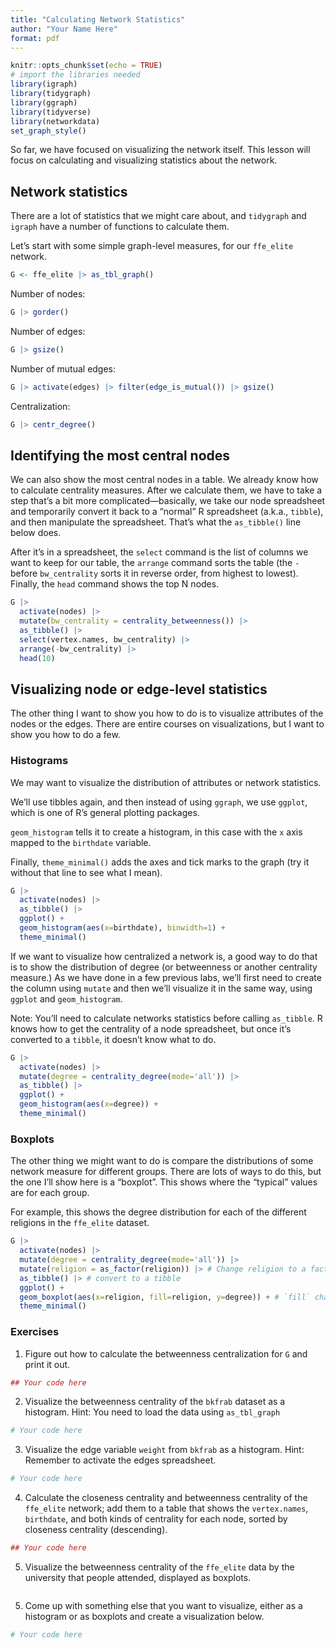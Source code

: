 ```yaml
---
title: "Calculating Network Statistics"
author: "Your Name Here"
format: pdf
---
```


```r
knitr::opts_chunk$set(echo = TRUE)
# import the libraries needed
library(igraph)
library(tidygraph)
library(ggraph)
library(tidyverse)
library(networkdata)
set_graph_style()
```

So far, we have focused on visualizing the network itself. This lesson will focus on calculating and visualizing statistics about the network.

## Network statistics

There are a lot of statistics that we might care about, and `tidygraph` and `igraph` have a number of functions to calculate them.

Let's start with some simple graph-level measures, for our `ffe_elite` network.

```r
G <- ffe_elite |> as_tbl_graph()
```

Number of nodes:
```r
G |> gorder()
```

Number of edges:
```r
G |> gsize()
```

Number of mutual edges:

```r
G |> activate(edges) |> filter(edge_is_mutual()) |> gsize()
```
Centralization:

```r
G |> centr_degree()
```


## Identifying the most central nodes

We can also show the most central nodes in a table. We already know how to calculate centrality measures. After we calculate them, we have to take a step that's a bit more complicated---basically, we take our node spreadsheet and temporarily convert it back to a "normal" R spreadsheet (a.k.a., `tibble`), and then manipulate the spreadsheet. That's what the `as_tibble()` line below does.

After it's in a spreadsheet, the `select` command is the list of columns we want to keep for our table, the `arrange` command sorts the table (the `-` before `bw_centrality` sorts it in reverse order, from highest to lowest). Finally, the `head` command shows the top N nodes.

```r
G |>
  activate(nodes) |>
  mutate(bw_centrality = centrality_betweenness()) |>
  as_tibble() |>
  select(vertex.names, bw_centrality) |>
  arrange(-bw_centrality) |>
  head(10)

```


## Visualizing node or edge-level statistics

The other thing I want to show you how to do is to visualize attributes of the nodes or the edges. There are entire courses on visualizations, but I want to show you how to do a few.


### Histograms

We may want to visualize the distribution of attributes or network statistics. 

We'll use tibbles again, and then instead of using `ggraph`, we use `ggplot`, which is one of R's general plotting packages.

`geom_histogram` tells it to create a histogram, in this case with the `x` axis mapped to the `birthdate` variable.

Finally, `theme_minimal()` adds the axes and tick marks to the graph (try it without that line to see what I mean).

```r
G |>
  activate(nodes) |>
  as_tibble() |>
  ggplot() +
  geom_histogram(aes(x=birthdate), binwidth=1) + 
  theme_minimal()

```

If we want to visualize how centralized a network is, a good way to do that is to show the distribution of degree (or betweenness or another centrality measure.) As we have done in a few previous labs, we'll first need to create the column using `mutate` and then we'll visualize it in the same way, using `ggplot` and `geom_histogram`.

Note: You'll need to calculate networks statistics before calling `as_tibble`. R knows how to get the centrality of a node spreadsheet, but once it's converted to a `tibble`, it doesn't know what to do.

```r
G |>
  activate(nodes) |>
  mutate(degree = centrality_degree(mode='all')) |> 
  as_tibble() |>
  ggplot() +
  geom_histogram(aes(x=degree)) + 
  theme_minimal()
```


### Boxplots

The other thing we might want to do is compare the distributions of some network measure for different groups. There are lots of ways to do this, but the one I'll show here is a "boxplot". This shows where the "typical" values are for each group.

For example, this shows the degree distribution for each of the different religions in the `ffe_elite` dataset. 

```r
G |>
  activate(nodes) |>
  mutate(degree = centrality_degree(mode='all')) |>
  mutate(religion = as_factor(religion)) |> # Change religion to a factor
  as_tibble() |> # convert to a tibble
  ggplot() + 
  geom_boxplot(aes(x=religion, fill=religion, y=degree)) + # `fill` changes the filled in color. Try changing this to `color` instead
  theme_minimal()

```

### Exercises

1. Figure out how to calculate the betweenness centralization for `G` and print it out.

```r

## Your code here
```

2. Visualize the betweenness centrality of the `bkfrab` dataset as a histogram. Hint: You need to load the data using `as_tbl_graph`

```r

# Your code here 

```

3. Visualize the edge variable `weight` from `bkfrab` as a histogram. Hint: Remember to activate the edges spreadsheet.

```r

# Your code here

```

4. Calculate the closeness centrality and betweenness centrality of the `ffe_elite` network; add them to a table that shows the `vertex.names`, `birthdate`, and both kinds of centrality for each node, sorted by closeness centrality (descending).

```r
## Your code here
```

5. Visualize the betweenness centrality of the `ffe_elite` data by the university that people attended, displayed as boxplots.

```r

```


5. Come up with something else that you want to visualize, either as a histogram or as boxplots and create a visualization below.

```r

# Your code here

```

